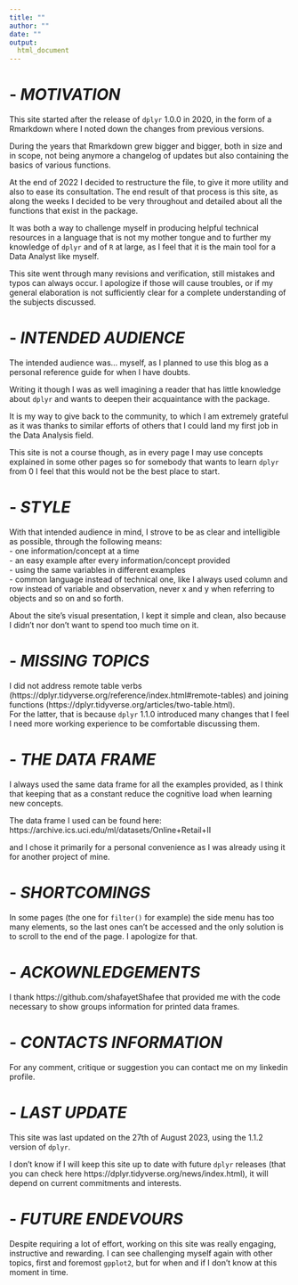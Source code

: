 ---
title: ""
author: ""
date: ""
output: 
  html_document
---

# - *MOTIVATION*

This site started after the release of `dplyr` 1.0.0 in 2020, in the form of a Rmarkdown where I noted down the changes from previous versions.

During the years that Rmarkdown grew bigger and bigger, both in size and in scope, not being anymore a changelog of updates but also containing the basics of various functions.

At the end of 2022 I decided to restructure the file, to give it more utility and also to ease its consultation. The end result of that process is this site, as along the weeks I decided to be very throughout and detailed about all the functions that exist in the package.

It was both a way to challenge myself in producing helpful technical resources in a language that is not my mother tongue and to further my knowledge of `dplyr` and of `R` at large, as I feel that it is the main tool for a Data Analyst like myself.

This site went through many revisions and verification, still mistakes and typos can always occur. I apologize if those will cause troubles, or if my general elaboration is not sufficiently clear for a complete understanding of the subjects discussed. 

# - *INTENDED AUDIENCE*

The intended audience was... myself, as I planned to use this blog as a personal reference guide for when I have doubts.

Writing it though I was as well imagining a reader that has little knowledge about `dplyr` and wants to deepen their acquaintance with the package.

It is my way to give back to the community, to which I am extremely grateful as it was thanks to similar efforts of others that I could land my first job in the Data Analysis field.

This site is not a course though, as in every page I may use concepts explained in some other pages so for somebody that wants to learn `dplyr` from 0 I feel that this would not be the best place to start.

# - *STYLE*

With that intended audience in mind, I strove to be as clear and intelligible as possible, through the following means:  
- one information/concept at a time  
- an easy example after every information/concept provided  
- using the same variables in different examples   
- common language instead of technical one, like I always used column and row instead of variable and observation, never x and y when referring to objects and so on and so forth.

About the site's visual presentation, I kept it simple and clean, also because I didn't nor don't want to spend too much time on it.

# - *MISSING TOPICS*

I did not address remote table verbs (https://dplyr.tidyverse.org/reference/index.html#remote-tables) and joining functions (https://dplyr.tidyverse.org/articles/two-table.html).   
For the latter, that is because `dplyr` 1.1.0 introduced many changes that I feel I need more working experience to be comfortable discussing them.

# - *THE DATA FRAME*

I always used the same data frame for all the examples provided, as I think that keeping that as a constant reduce the cognitive load when learning new concepts.

The data frame I used can be found here:
https://archive.ics.uci.edu/ml/datasets/Online+Retail+II

and I chose it primarily for a personal convenience as I was already using it for another project of mine.

# - *SHORTCOMINGS*

In some pages (the one for `filter()` for example) the side menu has too many elements, so the last ones can't be accessed and the only solution is to scroll to the end of the page. I apologize for that.
 
# - *ACKOWNLEDGEMENTS*

I thank https://github.com/shafayetShafee that provided me with the code necessary to show groups information for printed data frames.

# - *CONTACTS INFORMATION*

For any comment, critique or suggestion you can contact me on my linkedin profile.

# - *LAST UPDATE*

This site was last updated on the 27th of August 2023, using the 1.1.2 version of `dplyr`.   

I don't know if I will keep this site up to date with future `dplyr` releases (that you can check here https://dplyr.tidyverse.org/news/index.html), it will depend on current commitments and interests. 

# - *FUTURE ENDEVOURS*

Despite requiring a lot of effort, working on this site was really engaging, instructive and rewarding. I can see challenging myself again with other topics, first and foremost `gpplot2`, but for when and if I don't know at this moment in time. 
